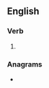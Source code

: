{{also|reextends|reëxtends}}
==English==

===Verb===
{{head|en|verb form}}

# {{en-third-person singular of|re-extend}}

===Anagrams===
* {{anagrams|en|a=deeenrstx|extenders}}